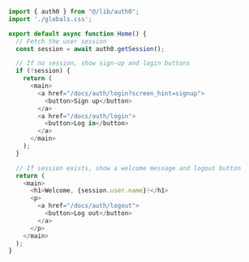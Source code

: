 ```typescript src\/app\/page.tsx lines 
import { auth0 } from "@/lib/auth0";
import './globals.css';

export default async function Home() {
  // Fetch the user session
  const session = await auth0.getSession();

  // If no session, show sign-up and login buttons
  if (!session) {
    return (
      <main>
        <a href="/docs/auth/login?screen_hint=signup">
          <button>Sign up</button>
        </a>
        <a href="/docs/auth/login">
          <button>Log in</button>
        </a>
      </main>
    );
  }

  // If session exists, show a welcome message and logout button
  return (
    <main>
      <h1>Welcome, {session.user.name}!</h1>
      <p>
        <a href="/docs/auth/logout">
          <button>Log out</button>
        </a>
      </p>
    </main>
  );
}
```